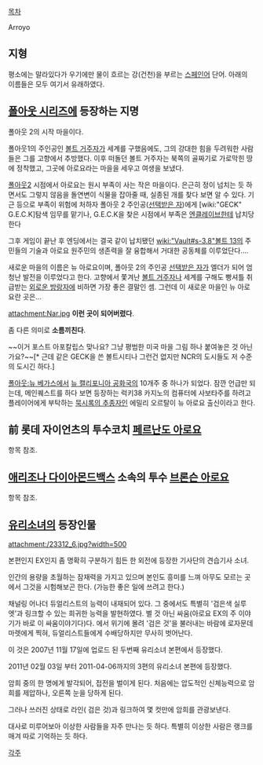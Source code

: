 [[목차]]

Arroyo

== 지형 ==
평소에는 말라있다가 우기에만 물이 흐르는 강(건천)을 부르는 [[스페인어]] 단어. 아래의 이름들은 모두 여기서 유래하였다.

== [[폴아웃 시리즈]]에 등장하는 지명 ==
폴아웃 2의 시작 마을이다.

폴아웃1의 주인공인 [[볼트 거주자]]가 세계를 구했음에도, 그의 강대한 힘을 두려워한 사람들은 그를 고향에서 추방했다. 이후 떠돌던 볼트 거주자는 북쪽의 골짜기로 가로막힌 땅에 정착했고, 그곳에 아로요라는 마을을 세우고 여생을 보냈다.

[[폴아웃2]] 시점에서 아로요는 원시 부족이 사는 작은 마을이다. 은근히 정이 넘치는 듯 하면서도 그렇지 않음을 돌연변이 식물을 잡아줄 때, 실종된 개를 찾다 보면 알 수 있다. 기근 등으로 부족이 위험에 처하자 폴아웃 2 주인공([[선택받은 자]])에게 [wiki:"GECK" G.E.C.K]탐색 임무를 맡기나, G.E.C.K을 찾은 시점에서 부족은 [[엔클레이브]]한테 납치당한다

그후 게임이 끝난 후 엔딩에서는 결국 같이 납치됐던 [[wiki:"Vault#s-3.8"볼트 13]]의 주민들의 기술과 아로요 원주민의 생존력을 잘 융합해서 거대한 공동체를 이루었단다.... 

새로운 마을의 이름은 뉴 아로요이며, 폴아웃 2의 주인공 [[선택받은 자]]가 엘더가 되어 엄청난 발전을 이루었다고 한다. 고향에서 쫓겨난 [[볼트 거주자]]나 세계를 구해도 빵셔틀 취급받는 [[외로운 방랑자]]에 비하면 가장 좋은 결말인 셈. 그런데 이 새로운 마을인 뉴 아로요란 곳은...

attachment:Nar.jpg
''' 이런 곳이 되어버렸다'''.

좀 다른 의미로 '''소름끼친다'''.

~~이거 포스트 아포칼립스 맞나요? 그냥 평범한 미국 마을 그림 하나 붙여놓은 것 아닌가요?~~[* 근데 같은 GECK을 쓴 볼트시티나 그런건 없지만 NCR의 도시들도 저 수준의 도시긴 하다.]

[[폴아웃:뉴 베가스]]에서 [[뉴 캘리포니아 공화국]]의 10개주 중 하나가 되었다. 잠깐 언급만 되는데, 메인퀘스트를 하다 보면 등장하는 럭키38 카지노의 컴퓨터에 사보타주를 하려고 플레이어에게 부탁하는 [[묵시록의 추종자]]인 에밀리 오르탈이 뉴 아로요 출신이라고 한다.

== 前 롯데 자이언츠의 투수코치 [[페르난도 아로요]] ==
항목 참조.

== [[애리조나 다이아몬드백스]] 소속의 투수 [[브론슨 아로요]] ==
항목 참조.

== [[유리소녀]]의 등장인물 ==
attachment:/23312_6.jpg?width=500

본편인지 EX인지 좀 명확히 구분하기 힘든 한 외전에 등장한 기사단의 견습기사 소녀.

인간의 용량을 초월하는 잠재력을 가지고 있으며 본인도 흥미를 느껴 아무도 모르는 곳에서 그것을 시험해보곤 한다. (가능한 좋은 일에 쓰려고 한다.)

채널링 어나더 듀얼리스트의 능력이 내재되어 있다. 그 중에서도 특별히 '검은색 실루엣'과 링크할 수 있는 희귀한 능력을 발현하였다. 별 것 아닌 싸움(아로요 EX의 주 이야기가 바로 이 싸움이야기다)다. 에서 위기에 몰려 '검은 것'을 불러내는 바람에 로자문데 마렛에게 찍혀, 듀얼리스트들에게 수배당하지만 무사히 벗어난다.

이 것은 2007년 11월 17일에 업로드 된 두번째 유리소녀 본편에서 등장했다.

2011년 02월 03일 부터 2011-04-06까지의 3편의 유리소녀 본편에 등장했다.

암희 중의 한 명에게 발각되어, 접전을 벌이게 된다.
처음에는 압도적인 신체능력으로 암희를 제압하나, 오른쪽 눈을 당하게 된다.

그러나 쓰러진 상태로 라인( 검은 것)과 링크하여 몇 컷만에 암희를 관광보낸다.

대사로 미루어보아 이상한 사람들을 자주 만나는 듯 하다. 특별히 이상한 사람은 랭크를 매겨 따로 기억하는 듯 하다.


[[각주]] 
